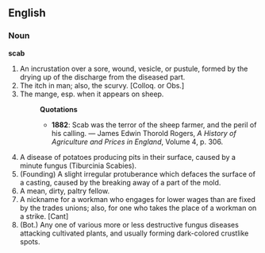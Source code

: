 ==English==
===Noun===
'''scab'''
# An incrustation over a sore, wound, vesicle, or pustule, formed by the drying up of the discharge from the diseased part.
# The itch in man; also, the scurvy. [Colloq. or Obs.]
# The mange, esp. when it appears on sheep.
#:'''Quotations'''
#:*'''1882''': Scab was the terror of the sheep farmer, and the peril of his calling. &mdash; James Edwin Thorold Rogers, ''A History of Agriculture and Prices in England'', Volume 4, p. 306.
# A disease of potatoes producing pits in their surface, caused by a minute fungus (Tiburcinia Scabies).
# (Founding) A slight irregular protuberance which defaces the surface of a casting, caused by the breaking away of a part of the mold.
# A mean, dirty, paltry fellow. 
# A nickname for a workman who engages for lower wages than are fixed by the trades unions; also, for one who takes the place of a workman on a strike. [Cant]
# (Bot.) Any one of various more or less destructive fungus diseases attacking cultivated plants, and usually forming dark-colored crustlike spots.